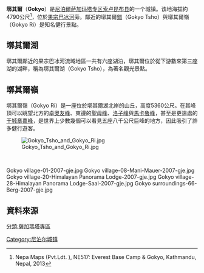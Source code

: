 {{Infobox settlement
|name          =  墎其爾
|other_name             = Gokyo
|native_name            = 
|nickname               = 
|settlement_type        = 村莊
|motto                  =
<!-- images and maps  -->
|image_skyline          = Gokyo from lateral morraine.jpg
|imagesize              = 
|image_caption          = 墎其爾
|image_flag             =
|image_seal             =
|image_map              =
|mapsize                =
|map_caption            =
|pushpin_map            =Nepal <!-- the name of a location map as per http://en.wikipedia.org/wiki/Template:Location_map -->
|pushpin_label_position =bottom
|pushpin_mapsize        = 300
|pushpin_map_caption    = 在尼泊爾的位置
<!-- Location -->
|subdivision_type       = 国家
|subdivision_name       = 尼泊尔
|subdivision_type1      = [[尼泊尔行政区划|专区]]
|subdivision_name1      = [[萨加玛塔专区|萨加玛塔专区]]
|subdivision_type2      = [[县_(尼泊尔)|县]]
|subdivision_name2      = [[索卢坤布县|索卢坤布县]]
|<!-- Politics -->
|government_footnotes   =
|government_type        =
|leader_title           =
|leader_name            =
|leader_title1          =  <!-- for places with, say, both a mayor and a city manager -->
|leader_name1           =
|established_title      =  <!-- Settled -->
|established_date       =
<!-- Area    -->
|unit_pref                =  <!--Enter: Imperial, if Imperial (metric) is desired-->
|area_footnotes           =
|area_total_km2           = <!-- ALL fields dealing with a measurements are subject to automatic unit conversion-->
<!-- Population   -->
|population_as_of               = 
|population_footnotes           =
|population_note                =
|population_total               = 
|population_blank1_title        = Ethnicities
|timezone               = [[尼泊爾時區|尼泊爾時區]] 
|utc_offset             = +5:45
|timezone_DST           =
|utc_offset_DST         =
|latd=27.953693 | latm= | lats= | latNS = N
|longd=86.694328 | longm= | longs= | longEW = E
|coordinates_display = title
|coordinates_type = region:NP
|elevation_footnotes    =  
|elevation_m            = 4790
|postal_code_type       = 
|postal_code            = 
|area_code              = 
|blank_name             =
|blank_info             =
|website                =
|footnotes              =
}}

'''墎其爾'''（'''Gokyo'''）是[[尼泊爾|尼泊爾]][[萨加玛塔专区|萨加玛塔专区]][[索卢昆布县|索卢昆布县]]的一个城镇。该地海拔約4790公尺<ref>Nepa Maps (Pvt.Ldt. ), NE517: Everest Base Camp & Gokyo, Kathmandu, Nepal, 2013</ref>，位於[[果宗巴冰河|果宗巴冰河]]旁。鄰近的墎其爾[[湖|錯]]（Gokyo Tsho）與墎其爾嶺（Gokyo Ri）是知名健行景點。

==墎其爾湖==
墎其爾鄰近的果宗巴冰河流域地區一共有六座湖泊，墎其爾位於從下游數來第三座湖的湖畔，稱為墎其爾湖（Gokyo Tsho），為著名觀光景點。

==墎其爾嶺==
墎其爾嶺（Gokyo Ri）是一座位於墎其爾湖北岸的山丘，高度5360公尺。在其峰頂可以眺望北方的[[卓奧友峰|卓奧友峰]]、東邊的[[聖母峰|聖母峰]]、[[洛子峰|洛子峰]]與[[馬卡魯峰|馬卡魯峰]]，甚至是更遠處的[[干城章嘉峰|干城章嘉峰]]，是世界上少數幾個可以看見五座八千公尺巨峰的地方，因此吸引了許多健行遊客。

[[File:Gokyo_Tsho_and_Gokyo_Ri.jpg|thumb]]

<br><gallery class=center caption="墎其爾">
Gokyo village-01-2007-gje.jpg
Gokyo village-08-Mani-Mauer-2007-gje.jpg
Gokyo village-20-Himalayan Panorama Lodge-2007-gje.jpg
Gokyo village-28-Himalayan Panorama Lodge-Saal-2007-gje.jpg
Gokyo surroundings-66-Berg-2007-gje.jpg
</gallery>

==資料來源==
{{Reflist}}

[[Category:尼泊尔城镇|Category:尼泊尔城镇]]
[[分類:薩加瑪塔專區|分類:薩加瑪塔專區]]